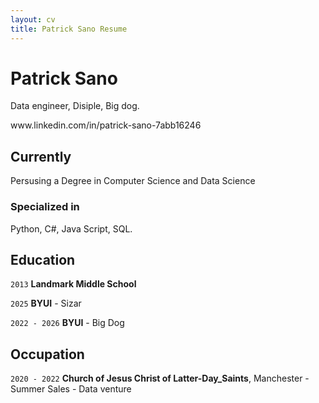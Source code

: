```yaml
---
layout: cv
title: Patrick Sano Resume
---
```


# Patrick Sano
Data engineer, Disiple, Big dog.

<div id="webaddress">
www.linkedin.com/in/patrick-sano-7abb16246
</div>

## Currently
Persusing a Degree in Computer Science and Data Science

### Specialized in
Python, C#, Java Script, SQL.

## Education

`2013` **Landmark Middle School**

`2025` **BYUI**
- Sizar

`2022 - 2026` **BYUI**
- Big Dog

## Occupation

`2020 - 2022` **Church of Jesus Christ of Latter-Day_Saints**, Manchester
- Summer Sales
- Data venture